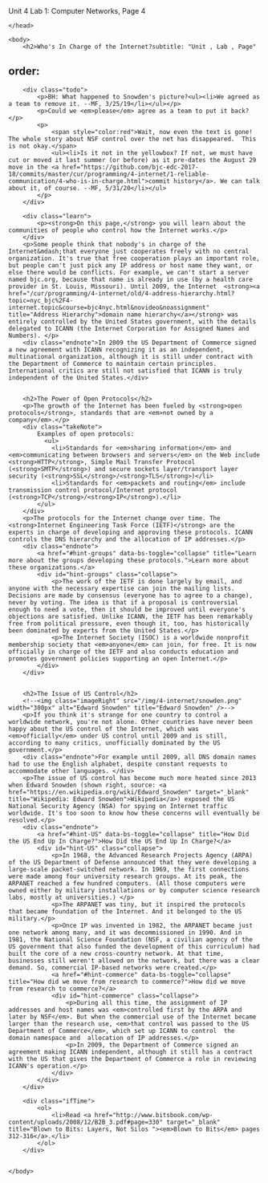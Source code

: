 Unit 4 Lab 1: Computer Networks, Page 4</title>
    </head>
    
    <body>
        <h2>Who's In Charge of the Internet?subtitle: "Unit , Lab , Page"
order:
---
        <div class="todo">
            <p>BH: What happened to Snowden's picture?<ul><li>We agreed as a team to remove it. --MF, 3/25/19</li></ul></p>
            <p>Could we <em>please</em> agree as a team to put it back?</p>
            <p>
                <span style="color:red">Wait, now even the text is gone!  The whole story about NSF control over the net has disappeared.  This is not okay.</span>
                <ul><li>Is it not in the yellowbox? If not, we must have cut or moved it last summer (or before) as it pre-dates the August 29 move in the <a href="https://github.com/bjc-edc-2017-18/commits/master/cur/programming/4-internet/1-reliable-communication/4-who-is-in-charge.html">commit history</a>. We can talk about it, of course. --MF, 5/31/20</li></ul>
            </p>
        </div>
        
        <div class="learn">
            <p><strong>On this page,</strong> you will learn about the communities of people who control how the Internet works.</p>
        </div>
        <p>Some people think that nobody's in charge of the Internet&mdash;that everyone just cooperates freely with no central organization. It's true that free cooperation plays an important role, but people can't just pick any IP address or host name they want, or else there would be conflicts. For example, we can't start a server named bjc.org, because that name is already in use (by a health care provider in St. Louis, Missouri). Until 2009, the Internet  <strong><a href="/cur/programming/4-internet/old/4-address-hierarchy.html?topic=nyc_bjc%2F4-internet.topic&course=bjc4nyc.html&novideo&noassignment" title="Address Hierarchy">domain name hierarchy</a></strong> was entirely controlled by the United States government, with the details delegated to ICANN (the Internet Corporation for Assigned Names and Numbers). </p>
        <div class="endnote">In 2009 the US Department of Commerce signed a new agreement with ICANN recognizing it as an independent, multinational organization, although it is still under contract with the Department of Commerce to maintain certain principles. International critics are still not satisfied that ICANN is truly independent of the United States.</div>
        
        
        <h2>The Power of Open Protocols</h2>
        <p>The growth of the Internet has been fueled by <strong>open protocols</strong>, standards that are <em>not owned by a company</em>.</p>
        <div class="takeNote">
        	Examples of open protocols:
              <ul>
                <li>Standards for <em>sharing information</em> and <em>communicating between browsers and servers</em> on the Web include <strong>HTTP</strong>, Simple Mail Transfer Protocol (<strong>SMTP</strong>) and secure sockets layer/transport layer security (<strong>SSL</strong>/<strong>TLS</strong>)</li>
                <li>Standards for <em>packets and routing</em> include transmission control protocol/Internet protocol (<strong>TCP</strong>/<strong>IP</strong>).</li>
            </ul>
        </div>
        <p>The protocols for the Internet change over time. The <strong>Internet Engineering Task Force (IETF)</strong> are the experts in charge of developing and approving these protocols. ICANN controls the DNS hierarchy and the allocation of IP addresses.</p>
        <div class="endnote">
            <a href="#hint-groups" data-bs-toggle="collapse" title="Learn more about the groups developing these protocols.">Learn more about these organizations.</a>
            <div id="hint-groups" class="collapse">
                <p>The work of the IETF is done largely by email, and anyone with the necessary expertise can join the mailing lists. Decisions are made by consensus (everyone has to agree to a change), never by voting. The idea is that if a proposal is controversial enough to need a vote, then it should be improved until everyone's objections are satisfied. Unlike ICANN, the IETF has been remarkably free from political pressure, even though it, too, has historically been dominated by experts from the United States.</p>
                <p>The Internet Society (ISOC) is a worldwide nonprofit membership society that <em>anyone</em> can join, for free. It is now officially in charge of the IETF and also conducts education and promotes government policies supporting an open Internet.</p>
            </div>
        </div>
        
        
        <h2>The Issue of US Control</h2>
    	<!--<img class="imageRight" src="/img/4-internet/snowden.png" width="300px" alt="Edward Snowden" title="Edward Snowden" />-->
        <p>If you think it's strange for one country to control a worldwide network, you're not alone. Other countries have never been happy about the US control of the Internet, which was <em>officially</em> under US control until 2009 and is still, according to many critics, unofficially dominated by the US government.</p>
        <div class="endnote">For example until 2009, all DNS domain names had to use the English alphabet, despite constant requests to accommodate other languages. </div>
        <p>The issue of US control has become much more heated since 2013 when Edward Snowden (shown right, source: <a href="https://en.wikipedia.org/wiki/Edward_Snowden" target="_blank" title="Wikipedia: Edward Snowden">Wikipedia</a>) exposed the US National Security Agency (NSA) for spying on Internet traffic worldwide. It's too soon to know how these concerns will eventually be resolved.</p>
		<div class="endnote">
            <a href="#hint-US" data-bs-toggle="collapse" title="How Did the US End Up In Charge?">How Did the US End Up In Charge?</a>
            <div id="hint-US" class="collapse">
                <p>In 1968, the Advanced Research Projects Agency (ARPA) of the US Department of Defense announced that they were developing a large-scale packet-switched network. In 1969, the first connections were made among four university research groups. At its peak, the ARPANET reached a few hundred computers. (All those computers were owned either by military installations or by computer science research labs, mostly at universities.) </p>
                <p>The ARPANET was tiny, but it inspired the protocols that became foundation of the Internet. And it belonged to the US military.</p>
                <p>Once IP was invented in 1982, the ARPANET became just one network among many, and it was decommissioned in 1990. And in 1981, the National Science Foundation (NSF, a civilian agency of the US government that also funded the development of this curriculum) had built the core of a new cross-country network. At that time, businesses still weren't allowed on the network, but there was a clear demand. So, commercial IP-based networks were created.</p>
                <a href="#hint-commerce" data-bs-toggle="collapse" title="How did we move from research to commerce?">How did we move from research to commerce?</a>
                <div id="hint-commerce" class="collapse">
                    <p>During all this time, the assignment of IP addresses and host names was <em>controlled first by the ARPA and later by NSF</em>. But when the commercial use of the Internet became larger than the research use, <em>that control was passed to the US Department of Commerce</em>, which set up ICANN to control  the  domain namespace and  allocation of IP addresses.</p>
                    <p>In 2009, the Department of Commerce signed an agreement making ICANN independent, although it still has a contract with the US that gives the Department of Commerce a role in reviewing ICANN's operation.</p>
                </div>
            </div>
        </div>
        
        <div class="ifTime">
            <ol>
            	<li>Read <a href="http://www.bitsbook.com/wp-content/uploads/2008/12/B2B_3.pdf#page=330" target="_blank" title="Blown to Bits: Layers, Not Silos "><em>Blown to Bits</em> pages 312-316</a>.</li>
            </ol>
        </div>
        		
        
    </body>
</html>
